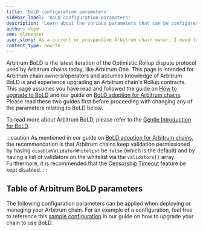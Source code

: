 ```yaml
---
title: 'BoLD configuration parameters'
sidebar_label: 'BoLD configuration parameters'
description: 'Learn about the various parameters that can be configured for Arbitrum BoLD'
author: dlee
sme: dleeencer
user_story: As a current or prospective Arbitrum chain owner, I need to understand the various configuration parameters with Arbitrum BoLD
content_type: how-to
---
```


<a data-quicklook-from="bold">Arbitrum BoLD</a> is the latest iteration of the Optimistic Rollup dispute
protocol used by Arbitrum chains today, like Arbitrum One. This page is intended for Arbitrum chain owners/operators
and assumes knowledge of Arbitrum BoLD is and experience upgrading an Arbitrum chain's Rollup contracts.
This page assumes you have read and followed the guide on [How to upgrade to BoLD](../../04-maintain-your-chain/05-upgrade-to-bold.mdx)
and our guide on [BoLD adoption for Arbitrum chains](../../bold-adoption-for-arbitrum-chains.mdx). Please
read these two guides first before proceeding with changing any of the parameters relating to BoLD below.

To read more about Arbitrum BoLD, please refer to the [Gentle Introduction for BoLD](../../../how-arbitrum-works/bold/gentle-introduction.mdx).

:::caution
As mentioned in our guide on [BoLD adoption for Arbitrum chains](../../bold-adoption-for-arbitrum-chains.mdx), the recommendation is that Arbitrum chains keep validation permissioned by having `disableValidatorWhitelist` be `false` (which is the default) and by having a list of validators on the whitelist via the `validators[]` array. Furthermore, it is recommended that the [Censorship Timeout](/how-arbitrum-works/deep-dives/sequencer.mdx#censorship-timeout) feature be kept disabled.
:::

## Table of Arbitrum BoLD parameters

The following configuration parameters can be applied when deploying or managing your Arbitrum chain. For an example of a configuration, feel free to reference this [sample configuration](/launch-arbitrum-chain/04-maintain-your-chain/05-upgrade-to-bold.mdx#step-2-configure-your-chain-parameters) in our guide on how to upgrade your chain to use BoLD.


<OptionalOrbitCompatibleCLIFlagsPartial />
